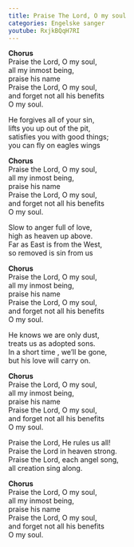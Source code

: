 ```yaml
---
title: Praise The Lord, O my soul
categories: Engelske sanger
youtube: RxjkBQqH7RI
---
```


**Chorus**  
Praise the Lord, O my soul,  
all my inmost being,  
praise his name  
Praise the Lord, O my soul,  
and forget not all his benefits  
O my soul.

He forgives all of your sin,  
lifts you up out of the pit,  
satisfies you with good things;  
you can fly on eagles wings

**Chorus**  
Praise the Lord, O my soul,  
all my inmost being,  
praise his name  
Praise the Lord, O my soul,  
and forget not all his benefits  
O my soul.

Slow to anger full of love,  
high as heaven up above.  
Far as East is from the West,  
so removed is sin from us

**Chorus**  
Praise the Lord, O my soul,  
all my inmost being,  
praise his name  
Praise the Lord, O my soul,  
and forget not all his benefits  
O my soul.

He knows we are only dust,  
treats us as adopted sons.  
In a short time , we'll be gone,  
but his love will carry on.

**Chorus**  
Praise the Lord, O my soul,  
all my inmost being,  
praise his name  
Praise the Lord, O my soul,  
and forget not all his benefits  
O my soul.

Praise the Lord, He rules us all!  
Praise the Lord in heaven strong.  
Praise the Lord, each angel song,  
all creation sing along.

**Chorus**  
Praise the Lord, O my soul,  
all my inmost being,  
praise his name  
Praise the Lord, O my soul,  
and forget not all his benefits  
O my soul.
